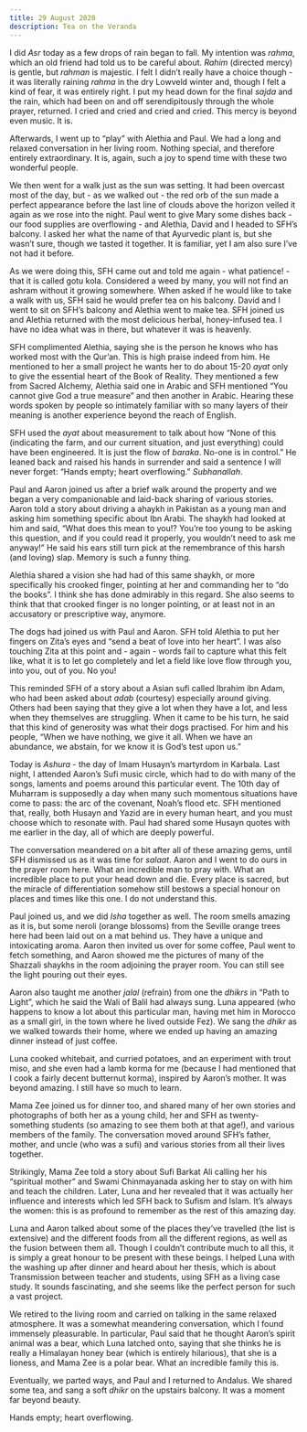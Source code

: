```yaml
---
title: 29 August 2020
description: Tea on the Veranda
---
```


I did *Asr* today as a few drops of rain began to fall. My intention was *rahma*, which an old friend had told us to be careful about. *Rahim* (directed mercy) is gentle, but *rahman* is majestic. I felt I didn’t really have a choice though - it was literally raining *rahma* in the dry Lowveld winter and, though I felt a kind of fear, it was entirely right. I put my head down for the final *sajda* and the rain, which had been on and off serendipitously through the whole prayer, returned. I cried and cried and cried and cried. This mercy is beyond even music. It is.

Afterwards, I went up to “play” with Alethia and Paul. We had a long and relaxed conversation in her living room. Nothing special, and therefore entirely extraordinary. It is, again, such a joy to spend time with these two wonderful people.

We then went for a walk just as the sun was setting. It had been overcast most of the day, but - as we walked out - the red orb of the sun made a perfect appearance before the last line of clouds above the horizon veiled it again as we rose into the night. Paul went to give Mary some dishes back - our food supplies are overflowing - and Alethia, David and I headed to SFH’s balcony. I asked her what the name of that Ayurvedic plant is, but she wasn’t sure, though we tasted it together. It is familiar, yet I am also sure I’ve not had it before.

As we were doing this, SFH came out and told me again - what patience! - that it is called gotu kola. Considered a weed by many, you will not find an ashram without it growing somewhere. When asked if he would like to take a walk with us, SFH said he would prefer tea on his balcony. David and I went to sit on SFH’s balcony and Alethia went to make tea. SFH joined us and Alethia returned with the most delicious herbal, honey-infused tea. I have no idea what was in there, but whatever it was is heavenly.

SFH complimented Alethia, saying she is the person he knows who has worked most with the Qur’an. This is high praise indeed from him. He mentioned to her a small project he wants her to do about 15-20 *ayat* only to give the essential heart of the Book of Reality. They mentioned a few from Sacred Alchemy, Alethia said one in Arabic and SFH mentioned “You cannot give God a true measure” and then another in Arabic. Hearing these words spoken by people so intimately familiar with so many layers of their meaning is another experience beyond the reach of English.

SFH used the *ayat* about measurement to talk about how “None of this (indicating the farm, and our current situation, and just everything) could have been engineered. It is just the flow of *baraka*. No-one is in control.” He leaned back and raised his hands in surrender and said a sentence I will never forget: “Hands empty; heart overflowing.” *Subhanallah*.

Paul and Aaron joined us after a brief walk around the property and we began a very companionable and laid-back sharing of various stories. Aaron told a story about driving a ahaykh in Pakistan as a young man and asking him something specific about Ibn Arabi. The shaykh had looked at him and said, “What does this mean to you!? You’re too young to be asking this question, and if you could read it properly, you wouldn’t need to ask me anyway!” He said his ears still turn pick at the remembrance of this harsh (and loving) slap. Memory is such a funny thing.

Alethia shared a vision she had had of this same shaykh, or more specifically his crooked finger, pointing at her and commanding her to “do the books”. I think she has done admirably in this regard. She also seems to think that that crooked finger is no longer pointing, or at least not in an accusatory or prescriptive way, anymore.

The dogs had joined us with Paul and Aaron. SFH told Alethia to put her fingers on Zita’s eyes and “send a beat of love into her heart”. I was also touching Zita at this point and - again - words fail to capture what this felt like, what it is to let go completely and let a field like love flow through you, into you, out of you. No you!

This reminded SFH of a story about a Asian sufi called Ibrahim ibn Adam, who had been asked about *adab* (courtesy) especially around giving. Others had been saying that they give a lot when they have a lot, and less when they themselves are struggling. When it came to be his turn, he said that this kind of generosity was what their dogs practised. For him and his people, “When we have nothing, we give it all. When we have an abundance, we abstain, for we know it is God’s test upon us.”

Today is *Ashura* - the day of Imam Husayn’s martyrdom in Karbala. Last night, I attended Aaron’s Sufi music circle, which had to do with many of the songs, laments and poems around this particular event. The 10th day of Muharram is supposedly a day when many such momentous situations have come to pass: the arc of the covenant, Noah’s flood etc. SFH mentioned that, really, both Husayn and Yazid are in every human heart, and you must choose which to resonate with. Paul had shared some Husayn quotes with me earlier in the day, all of which are deeply powerful.

The conversation meandered on a bit after all of these amazing gems, until SFH dismissed us as it was time for *salaat*. Aaron and I went to do ours in the prayer room here. What an incredible man to pray with. What an incredible place to put your head down and die. Every place is sacred, but the miracle of differentiation somehow still bestows a special honour on places and times like this one. I do not understand this.

Paul joined us, and we did *Isha* together as well. The room smells amazing as it is, but some neroli (orange blossoms) from the Seville orange trees here had been laid out on a mat behind us. They have a unique and intoxicating aroma. Aaron then invited us over for some coffee, Paul went to fetch something, and Aaron showed me the pictures of many of the Shazzali shaykhs in the room adjoining the prayer room. You can still see the light pouring out their eyes.

Aaron also taught me another *jalal* (refrain) from one the *dhikrs* in “Path to Light”, which he said the Wali of Balil had always sung. Luna appeared (who happens to know a lot about this particular man, having met him in Morocco as a small girl, in the town where he lived outside Fez). We sang the *dhikr* as we walked towards their home, where we ended up having an amazing dinner instead of just coffee.

Luna cooked whitebait, and curried potatoes, and an experiment with trout miso, and she even had a lamb korma for me (because I had mentioned that I cook a fairly decent butternut korma), inspired by Aaron’s mother. It was beyond amazing. I still have so much to learn.

Mama Zee joined us for dinner too, and shared many of her own stories and photographs of both her as a young child, her and SFH as twenty-something students (so amazing to see them both at that age!), and various members of the family. The conversation moved around SFH’s father, mother, and uncle (who was a sufi) and various stories from all their lives together. 

Strikingly, Mama Zee told a story about Sufi Barkat Ali calling her his “spiritual mother” and Swami Chinmayanada asking her to stay on with him and teach the children. Later, Luna and her revealed that it was actually her influence and interests which led SFH back to Sufism and Islam. It’s always the women: this is as profound to remember as the rest of this amazing day.

Luna and Aaron talked about some of the places they’ve travelled (the list is extensive) and the different foods from all the different regions, as well as the fusion between them all. Though I couldn’t contribute much to all this, it is simply a great honour to be present with these beings. I helped Luna with the washing up after dinner and heard about her thesis, which is about Transmission between teacher and students, using SFH as a living case study. It sounds fascinating, and she seems like the perfect person for such a vast project.

We retired to the living room and carried on talking in the same relaxed atmosphere. It was a somewhat meandering conversation, which I found immensely pleasurable. In particular, Paul said that he thought Aaron’s spirit animal was a bear, which Luna latched onto, saying that she thinks he is really a Himalayan honey bear (which is entirely hilarious), that she is a lioness, and Mama Zee is a polar bear. What an incredible family this is.

Eventually, we parted ways, and Paul and I returned to Andalus. We shared some tea, and sang a soft *dhikr* on the upstairs balcony. It was a moment far beyond beauty.

Hands empty; heart overflowing.
